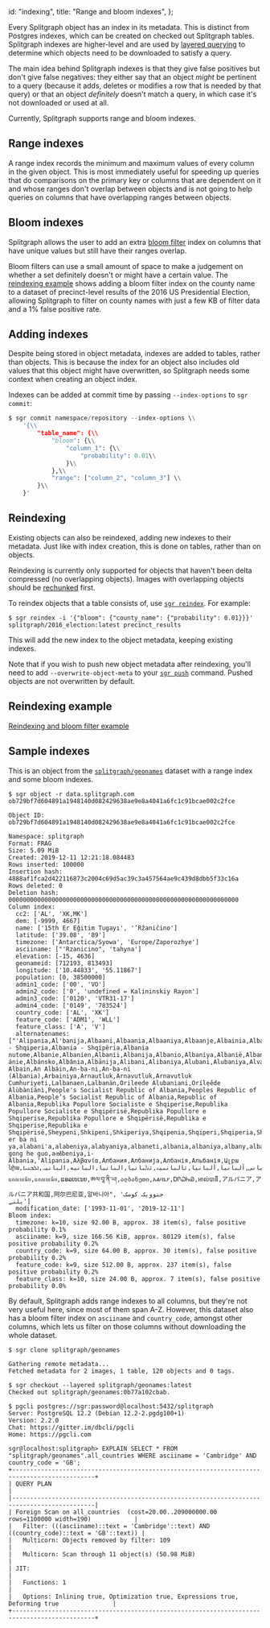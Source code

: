   id: "indexing",
  title: "Range and bloom indexes",
};

Every Splitgraph object has an index in its metadata. This is distinct from Postgres indexes,
which can be created on checked out Splitgraph tables. Splitgraph indexes are higher-level and are
used by [layered querying](layered-querying) to determine which objects need to
be downloaded to satisfy a query.

The main idea behind Splitgraph indexes is that they give false positives but don't give false negatives:
they either say that an object _might_ be pertinent to a query (because it adds, deletes or modifies a row that
is needed by that query) or that an object _definitely_ doesn't match a query, in which case
it's not downloaded or used at all.

Currently, Splitgraph supports range and bloom indexes.

## Range indexes

A range index records the minimum and maximum values of every column in the given object. This is
most immediately useful for speeding up queries that do comparisons on the primary key or columns
that are dependent on it and whose ranges don't overlap between objects and is not going to help
queries on columns that have overlapping ranges between objects.

## Bloom indexes

Splitgraph allows the user to add an extra [bloom filter](https://en.wikipedia.org/wiki/Bloom_filter)
index on columns that have unique values but still have their ranges overlap.

Bloom filters can use a small amount of space to make a judgement on whether a set definitely
doesn't or might have a certain value. The [reindexing example](#reindexing-example) shows adding a bloom filter index on the
county name to a dataset of precinct-level results of the 2016 US Presidential Election, allowing Splitgraph
to filter on county names with just a few KB of filter data and a 1% false positive rate.

## Adding indexes

Despite being stored in object metadata, indexes are added to tables, rather than objects. This is
because the index for an object also includes old values that this object might have overwritten,
so Splitgraph needs some context when creating an object index.

Indexes can be added at commit time by passing `--index-options` to `sgr commit`:

```python
$ sgr commit namespace/repository --index-options \\
    '{\\
        "table_name": {\\
            "bloom": {\\
                "column_1": {\\
                    "probability": 0.01\\
                }\\
            },\\
            "range": ["column_2", "column_3"] \\
        }\\
    }'
```

## Reindexing

Existing objects can also be reindexed, adding new indexes to their metadata. Just like with index
creation, this is done on tables, rather than on objects.

Reindexing is currently only supported for objects that haven't been delta compressed (no overlapping objects). Images with overlapping objects should be [rechunked](chunking) first.

To reindex objects that a table consists of, use [`sgr reindex`](../sgr/image-management-creation/reindex). For example:

```shell-session
$ sgr reindex -i '{"bloom": {"county_name": {"probability": 0.01}}}' splitgraph/2016_election:latest precinct_results
```

This will add the new index to the object metadata, keeping existing indexes.

Note that if you wish to push new object metadata after reindexing, you'll need to add
`--overwrite-object-meta` to your [`sgr push`](../sgr/sharing-images/push) command. Pushed objects are not overwritten by default.

## Reindexing example

<cast src="@splitgraph/content/casts/versioned/latest/bloom-filter.cast" />

[Reindexing and bloom filter example](https://github.com/splitgraph/splitgraph/tree/master/examples/bloom-filter)

## Sample indexes

This is an object from the [`splitgraph/geonames`](/splitgraph/geonames) dataset with a range index and some bloom indexes.

```shell-session
$ sgr object -r data.splitgraph.com ob729bf7d604891a1948140d082429638ae9e8a4041a6fc1c91bcae002c2fce

Object ID: ob729bf7d604891a1948140d082429638ae9e8a4041a6fc1c91bcae002c2fce

Namespace: splitgraph
Format: FRAG
Size: 5.09 MiB
Created: 2019-12-11 12:21:18.084483
Rows inserted: 100000
Insertion hash: 4888af1fca2d422116873c2004c69d5ac39c3a457564ae9c439d8dbb5f33c16a
Rows deleted: 0
Deletion hash: 0000000000000000000000000000000000000000000000000000000000000000
Column index:
  cc2: ['AL', 'XK,MK']
  dem: [-9999, 4667]
  name: ['15th Er Eğitim Tugayı', '’Ržaničino']
  latitude: ['39.08', '89']
  timezone: ['Antarctica/Syowa', 'Europe/Zaporozhye']
  asciiname: ["'Rzanicino", 'tahyna']
  elevation: [-15, 4636]
  geonameid: [712193, 813493]
  longitude: ['10.44833', '55.11867']
  population: [0, 38500000]
  admin1_code: ['00', 'VO']
  admin2_code: ['0', 'undefined = Kalininskiy Rayon']
  admin3_code: ['0120', 'VTR31-17']
  admin4_code: ['0149', '783524']
  country_code: ['AL', 'XK']
  feature_code: ['ADM1', 'WLL']
  feature_class: ['A', 'V']
  alternatenames: ["'Alipania,Al'banija,Albaani,Albaania,Albaaniya,Albaanje,Albainia,Albani,Albania,Albania - Shqiperia,Albania - Shqipëria,Albania nutome,Albanie,Albanien,Albanii,Albanija,Albanio,Albaniya,Albanië,Albanska,Albansko,Albanujo,Albanya,Albanìa,Albanía,Albanïi,Albenia,Albuanii,Albàinia,Albània,Albánia,Alb
ánie,Albánsko,Albânia,Albānija,Alibani,Alibaniya,Alubani,Alubaniya,Alvania,An Albain,An Albáin,An-ba-ni,An-ba-ni (Albania),Arbainiya,Arnautluk,Arnavutluk,Arnavutluk Cumhuriyeti,Lalbanaen,Lalbanän,Orileede Alubaniani,Orílẹ́ède Àlùbàníánì,People's Socialist Republic of Albania,Peoples Republic of Albania,People’s Socialist Republic of Albania,Republic of Albania,Republika Popullore Socialiste e Shqiperise,Republika Popullore Socialiste e Shqipërisë,Republika Popullore e Shqiperise,Republika Popullore e Shqipërisë,Republika e Shqiperise,Republika e Shqipërisë,Sheypeni,Shkipeni,Shkiperiya,Shqipenia,Shqiperi,Shqiperia,Shqipni,Shqipnia,Shqipnie,Shqipnija,Shqipnië,Shqipri,Shqipria,Shqiprija,Shqipëri,Shqipëria,Shqypeni,Shqypni,Shqypëni,a er ba ni ya,alabani'a,alabeniya,alabyaniya,albaneti,albania,albaniya,albany,albanya,albanyh,albeniya,alpeniya,arubania,arubania gong he guo,aൽbeniya,i-Albania,ʻAlipania,Αλβανία,Албания,Албанија,Албанія,Альбанія,Ալբա
նիա,אלבניה,آلبانی,آلبانیا,ألبانيا,ئالبانىيە,ئەڵبانیا,البانیا,البانیه,البانیہ,ܐܠܒܢܝܐ,अल्बानिया,अल्बेनिया,আলবেনিয়া,আলব্যানিয়া,আলব্যানিয়া,અલ્બેનિયા,ଆଲବାନିଆ,அல்பேனியா,అల్బేనియా,ಅಲ್ಬೇನಿಯಾ,അൽബേനിയ,ඇල්බේනියාව,ประเทศแอลเบเนีย,แอลเบเนีย,ແອລເບເນຍ,ཨལ་བཱ་ནི་ཡ།,ალბანეთი,አልባኒያ,ᎠᎵᏇᏂᏯ,អាល់បានី,アルバニア,アルバニア共和国,阿尔巴尼亚,알바니아", 'جنوویک کوسک
یلنے']
  modification_date: ['1993-11-01', '2019-12-11']
Bloom index:
  timezone: k=10, size 92.00 B, approx. 38 item(s), false positive probability 0.1%
  asciiname: k=9, size 166.56 KiB, approx. 80129 item(s), false positive probability 0.2%
  country_code: k=9, size 64.00 B, approx. 30 item(s), false positive probability 0.2%
  feature_code: k=9, size 512.00 B, approx. 237 item(s), false positive probability 0.2%
  feature_class: k=10, size 24.00 B, approx. 7 item(s), false positive probability 0.0%
```

By default, Splitgraph adds range indexes to all columns, but they're not very useful here, since most of them
span A-Z. However, this dataset also has a bloom filter index on `asciiname` and `country_code`, amongst
other columns, which lets us filter on those columns without downloading the whole dataset.

```shell-session
$ sgr clone splitgraph/geonames

Gathering remote metadata...
Fetched metadata for 2 images, 1 table, 120 objects and 0 tags.

$ sgr checkout --layered splitgraph/geonames:latest
Checked out splitgraph/geonames:0b77a102cbab.

$ pgcli postgres://sgr:password@localhost:5432/splitgraph
Server: PostgreSQL 12.2 (Debian 12.2-2.pgdg100+1)
Version: 2.2.0
Chat: https://gitter.im/dbcli/pgcli
Home: https://pgcli.com

sgr@localhost:splitgraph> EXPLAIN SELECT * FROM "splitgraph/geonames".all_countries WHERE asciiname = 'Cambridge' AND country_code = 'GB';
+---------------------------------------------------------------------------------------------+
| QUERY PLAN                                                                                  |
|---------------------------------------------------------------------------------------------|
| Foreign Scan on all_countries  (cost=20.00..209000000.00 rows=1100000 width=190)            |
|   Filter: (((asciiname)::text = 'Cambridge'::text) AND ((country_code)::text = 'GB'::text)) |
|   Multicorn: Objects removed by filter: 109                                                 |
|   Multicorn: Scan through 11 object(s) (50.98 MiB)                                          |
| JIT:                                                                                        |
|   Functions: 1                                                                              |
|   Options: Inlining true, Optimization true, Expressions true, Deforming true               |
+---------------------------------------------------------------------------------------------+
```
